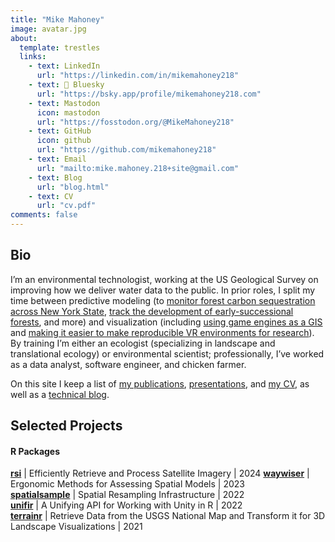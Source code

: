 ```yaml
---
title: "Mike Mahoney"
image: avatar.jpg
about:
  template: trestles
  links:
    - text: LinkedIn
      url: "https://linkedin.com/in/mikemahoney218"
    - text: 🦋 Bluesky
      url: "https://bsky.app/profile/mikemahoney218.com"
    - text: Mastodon
      icon: mastodon
      url: "https://fosstodon.org/@MikeMahoney218"
    - text: GitHub
      icon: github
      url: "https://github.com/mikemahoney218"
    - text: Email
      url: "mailto:mike.mahoney.218+site@gmail.com"
    - text: Blog
      url: "blog.html"
    - text: CV
      url: "cv.pdf"
comments: false
---
```

::: {.column-page}

## Bio

I’m an environmental technologist, working at the US Geological Survey on improving how we deliver water data to the public. In prior roles, I split my time between predictive modeling
(to [monitor forest carbon sequestration across New York State](https://cafri-ny.org/new-york-forest-carbon-assessment/), 
[track the development of early-successional forests](https://doi.org/10.1080/01431161.2022.2155086), 
and more) and visualization (including
[using game engines as a GIS](https://www.researchgate.net/profile/Richard-Smardon/publication/355972101_VRSC_2021_Conference_Proceedings_VRSC_2021_Conference_Proceedings/links/6186bf0e07be5f31b74fa3c1/VRSC-2021-Conference-Proceedings-VRSC-2021-Conference-Proceedings.pdf#page=74) and
[making it easier to make reproducible VR environments for research](https://doi.org/10.21105/joss.04388)).
By training I'm either an ecologist (specializing in landscape and 
translational ecology) or environmental scientist; professionally, I've worked
as a data analyst, software engineer, and chicken farmer.

On this site I keep a list of [my publications](papers), [presentations](talks), 
and [my CV](cv.pdf), as well as a [technical blog](blog.html).

<p></p>

## Selected Projects

#### R Packages

**[rsi](https://github.com/Permian-Global-Research/rsi)** | Efficiently Retrieve and Process Satellite Imagery | 2024
**[waywiser](https://mikemahoney218.github.io/waywiser/)** | Ergonomic Methods for Assessing Spatial Models | 2023  
**[spatialsample](spatialsample.tidymodels.org/)** | Spatial Resampling Infrastructure | 2022  
**[unifir](https://github.com/mikemahoney218/unifir)** | A Unifying API for Working with Unity in R | 2022  
**[terrainr](https://github.com/ropensci/terrainr)** | Retrieve Data from the USGS National Map and Transform it for 3D Landscape Visualizations | 2021  

:::

<link rel="me" href="https://fosstodon.org/@MikeMahoney218">

